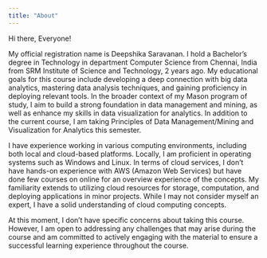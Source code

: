 ```yaml
---
title: "About"
---
```


Hi there, Everyone!

My official registration name is Deepshika Saravanan. I hold a Bachelor's degree in Technology in department Computer Science from Chennai, India from SRM Institute of Science and Technology, 2 years ago. My educational goals for this course include developing a deep connection with big data analytics, mastering data analysis techniques, and gaining proficiency in deploying relevant tools. In the broader context of my Mason program of study, I aim to build a strong foundation in data management and mining, as well as enhance my skills in data visualization for analytics. In addition to the current course, I am taking Principles of Data Management/Mining and Visualization for Analytics this semester.

I have experience working in various computing environments, including both local and cloud-based platforms. Locally, I am proficient in operating systems such as Windows and Linux. In terms of cloud services, I don't have hands-on experience with AWS (Amazon Web Services) but have done few courses on online for an overview experience of the concepts. My familiarity extends to utilizing cloud resources for storage, computation, and deploying applications in minor projects. While I may not consider myself an expert, I have a solid understanding of cloud computing concepts.

At this moment, I don't have specific concerns about taking this course. However, I am open to addressing any challenges that may arise during the course and am committed to actively engaging with the material to ensure a successful learning experience throughout the course.

```{}
```
